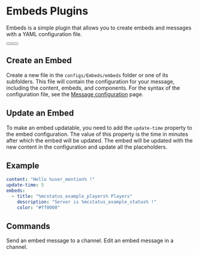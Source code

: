 # Embeds Plugins
Embeds is a simple plugin that allows you to create embeds and messages with a YAML configuration file.

<div className="not-prose mb-16 mt-6 flex flex-wrap gap-3">
  <Button href="https://builtbybit.com/resources/28488/" arrow="right" children="Purchase" />
  <Button href="https://itsmy.studio/discord" children="Support" variant="outline" />
</div>

## Create an Embed

Create a new file in the `configs/Embeds/embeds` folder or one of its subfolders. This file will contain the configuration for your message, including the content, embeds, and components.
For the syntax of the configuration file, see the [Message configuration](/itsmybot/configuration/message) page.

## Update an Embed
To make an embed updatable, you need to add the `update-time` property to the embed configuration. The value of this property is the time in minutes after which the embed will be updated. The embed will be updated with the new content in the configuration and update all the placeholders.

## Example
```yaml
content: "Hello %user_mention% !"
update-time: 5
embeds:
  - title: "%mcstatus_example_players% Players"
    description: "Server is %mcstatus_example_status% !"
    color: "#ff0000"
```

## Commands
<Properties>
  <Property name="/embed send <embed> [channel]">
    Send an embed message to a channel.
  </Property>
  <Property name="/embed edit <message-link> [embed]">
    Edit an embed message in a channel.
  </Property>
</Properties>